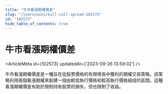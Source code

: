 ```yaml
---
title: "牛市看漲期權價差"
slug: "/learn/wiki/bull-call-spread-102573"
id: "102573"
hide_table_of_contents: true
---
```



# 牛市看漲期權價差

<ArticleMeta id={102573} updatedAt={'2023-09-26 13:59:02'} />
<div className='border-solid border-b border-t-0 my-4 border-[var(--ifm-color-gray-300)]' />

牛市看漲期權價差是一種旨在從股票價格的有限增長中獲利的期權交易策略。該策略利用兩個看漲期權來創建一個由較低執行價格和較高執行價格組成的區間。這種看漲期權價差有助於限制持有股票的損失，但也限制了收益。
